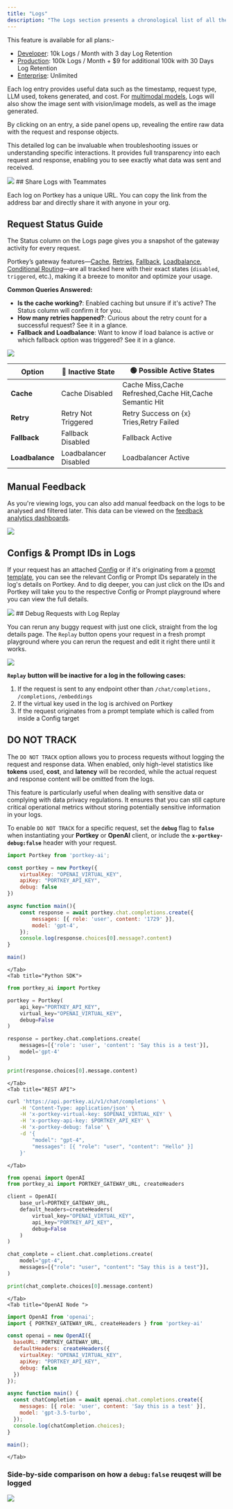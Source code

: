 ```yaml
---
title: "Logs"
description: "The Logs section presents a chronological list of all the requests processed through Portkey."
---
```


<Check>
    This feature is available for all plans:-

* [Developer](https://app.portkey.ai/): 10k Logs / Month with 3 day Log Retention
* [Production](https://app.portkey.ai/): 100k Logs / Month + $9 for additional 100k with 30 Days Log Retention
* [Enterprise](https://portkey.ai/docs/product/enterprise-offering): Unlimited
</Check>

Each log entry provides useful data such as the timestamp, request type, LLM used, tokens generated, and cost. For [multimodal models](/docs/product/ai-gateway/multimodal-capabilities), Logs will also show the image sent with vision/image models, as well as the image generated.

By clicking on an entry, a side panel opens up, revealing the entire raw data with the request and response objects.

This detailed log can be invaluable when troubleshooting issues or understanding specific interactions. It provides full transparency into each request and response, enabling you to see exactly what data was sent and received.

<Frame>
    <img src="/images/product/product-2.avif"/>
</Frame>
## Share Logs with Teammates

Each log on Portkey has a unique URL. You can copy the link from the address bar and directly share it with anyone in your org.

## Request Status Guide

The Status column on the Logs page gives you a snapshot of the gateway activity for every request.

Portkey’s gateway features—[Cache](../../product/ai-gateway/cache-simple-and-semantic), [Retries](../../product/ai-gateway/automatic-retries), [Fallback](../../product/ai-gateway/fallbacks), [Loadbalance](../../product/ai-gateway/load-balancing), [Conditional Routing](../../product/ai-gateway/conditional-routing)—are all tracked here with their exact states (`disabled`, `triggered`, etc.), making it a breeze to monitor and optimize your usage.

**Common Queries Answered:**

* **Is the cache working?**: Enabled caching but unsure if it's active? The Status column will confirm it for you.
* **How many retries happened?**: Curious about the retry count for a successful request? See it in a glance.
* **Fallback and Loadbalance**: Want to know if load balance is active or which fallback option was triggered? See it in a glance.

<Frame>
    <img src="/images/product/product-3.avif"/>
</Frame>

| Option          | 🔴 Inactive State     | 🟢 Possible Active States                               |
| --------------- | --------------------- | ------------------------------------------------------- |
| **Cache**       | Cache Disabled        | Cache Miss,Cache Refreshed,Cache Hit,Cache Semantic Hit |
| **Retry**       | Retry Not Triggered   | Retry Success on {x} Tries,Retry Failed                 |
| **Fallback**    | Fallback Disabled     | Fallback Active                                         |
| **Loadbalance** | Loadbalancer Disabled | Loadbalancer Active                                     |

## Manual Feedback

As you're viewing logs, you can also add manual feedback on the logs to be analysed and filtered later. This data can be viewed on the [feedback analytics dashboards](/docs/product/observability/analytics#feedback).

<Frame>
    <img src="/images/product/product-7-1.avif"/>
</Frame>

## Configs & Prompt IDs in Logs

If your request has an attached [Config](/docs/product/ai-gateway/configs) or if it's originating from a [prompt template](/docs/product/prompt-library), you can see the relevant Config or Prompt IDs separately in the log's details on Portkey. And to dig deeper, you can just click on the IDs and Portkey will take you to the respective Config or Prompt playground where you can view the full details.

<Frame>
    <img src="/images/product/product-8-1.avif"/>
</Frame>
## Debug Requests with Log Replay

You can rerun any buggy request with just one click, straight from the log details page. The `Replay` button opens your request in a fresh prompt playground where you can rerun the request and edit it right there until it works.

<Frame>
    <img src="/images/product/product-9-1.avif"/>
</Frame>

<Info>

   **`Replay`** **button will be inactive for a log in the following cases:**

1. If the request is sent to any endpoint other than `/chat/completions,` `/completions`, `/embeddings`
2. If the virtual key used in the log is archived on Portkey
3. If the request originates from a prompt template which is called from inside a Config target
</Info>

## DO NOT TRACK

The `DO NOT TRACK` option allows you to process requests without logging the request and response data. When enabled, only high-level statistics like **tokens** used, **cost**, and **latency** will be recorded, while the actual request and response content will be omitted from the logs.

This feature is particularly useful when dealing with sensitive data or complying with data privacy regulations. It ensures that you can still capture critical operational metrics without storing potentially sensitive information in your logs.

To enable `DO NOT TRACK` for a specific request, set the **`debug`** flag to **`false`** when instantiating your **Portkey** or **OpenAI** client, or include the **`x-portkey-debug:false`** header with your request.

<Tabs>
    <Tab title="Node SDK">

```js
import Portkey from 'portkey-ai';

const portkey = new Portkey({
    virtualKey: "OPENAI_VIRTUAL_KEY",
    apiKey: "PORTKEY_API_KEY",
    debug: false
})

async function main(){
    const response = await portkey.chat.completions.create({
        messages: [{ role: 'user', content: '1729' }],
        model: 'gpt-4',
    });
    console.log(response.choices[0].message?.content)
}

main()
```
    </Tab>
    <Tab title="Python SDK">
```Python
from portkey_ai import Portkey

portkey = Portkey(
    api_key="PORTKEY_API_KEY",
    virtual_key="OPENAI_VIRTUAL_KEY",
    debug=False
)

response = portkey.chat.completions.create(
    messages=[{'role': 'user', 'content': 'Say this is a test'}],
    model='gpt-4'
)

print(response.choices[0].message.content)
```
    </Tab>
    <Tab title="REST API">
```sh
curl 'https://api.portkey.ai/v1/chat/completions' \
    -H 'Content-Type: application/json' \
    -H 'x-portkey-virtual-key: $OPENAI_VIRTUAL_KEY' \
    -H 'x-portkey-api-key: $PORTKEY_API_KEY' \
    -H 'x-portkey-debug: false' \
    -d '{
        "model": "gpt-4",
        "messages": [{ "role": "user", "content": "Hello" }]
    }'
```
    </Tab>
  <Tab title="OpenAI Python ">

```py
from openai import OpenAI
from portkey_ai import PORTKEY_GATEWAY_URL, createHeaders

client = OpenAI(
    base_url=PORTKEY_GATEWAY_URL,
    default_headers=createHeaders(
        virtual_key="OPENAI_VIRTUAL_KEY",
        api_key="PORTKEY_API_KEY",
        debug=False
    )
)

chat_complete = client.chat.completions.create(
    model="gpt-4",
    messages=[{"role": "user", "content": "Say this is a test"}],
)

print(chat_complete.choices[0].message.content)
```
    </Tab>
    <Tab title="OpenAI Node ">

```js
import OpenAI from 'openai';
import { PORTKEY_GATEWAY_URL, createHeaders } from 'portkey-ai'

const openai = new OpenAI({
  baseURL: PORTKEY_GATEWAY_URL,
  defaultHeaders: createHeaders({
    virtualKey: "OPENAI_VIRTUAL_KEY",
    apiKey: "PORTKEY_API_KEY",
    debug: false
  })
});

async function main() {
  const chatCompletion = await openai.chat.completions.create({
    messages: [{ role: 'user', content: 'Say this is a test' }],
    model: 'gpt-3.5-turbo',
  });
  console.log(chatCompletion.choices);
}

main();
```
    </Tab>
  </Tabs>

### Side-by-side comparison on how a `debug:false` reuqest will be logged

<Frame>
    <img src="/images/product/product-10-1.avif"/>
</Frame>
